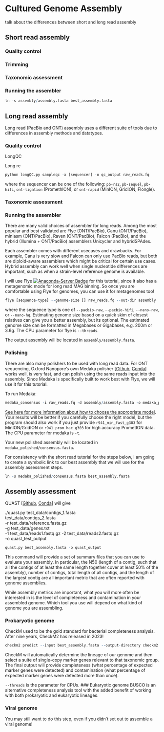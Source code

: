 # Cultured Genome Assembly
talk about the differences between short and long read assembly

## Short read assembly
### Quality control

### Trimming

### Taxonomic assessment

### Running the assembler


```r
ln -s assembly/assembly.fasta best_assembly.fasta
```

## Long read assembly
Long read (PacBio and ONT) assembly uses a different suite of tools due to differences in assembly methods and datatypes.

### Quality control

LongQC

Long re

```r
python longQC.py sampleqc -x [sequencer] -o qc_output raw_reads.fq
```

where the sequencer can be one of the following: ```pb-rs2```, ```pb-sequel```, ```pb-hifi```, ```ont-ligation``` (PromethION), or ```ont-rapid``` (MinION, GridION, Flongle).

### Taxonomic assessment


### Running the assembler
There are many valid choices of assembler for long reads. Among the most popular and best validated are Flye (ONT/PacBio), Canu (ONT/PacBio), miniasm (ONT/PacBio), Raven (ONT/PacBio), Falcon (PacBio), and the hybrid (Illumina + ONT/PacBio) assemblers Unicycler and hybridSPAdes.

Each assembler comes with different usecases and drawbacks. For example, Canu is very slow and Falcon can only use PacBio reads, but both are diploid-aware assemblers which might be critical for certain use cases. Hybrid assembly can work well when single nucleotide differences are important, such as when a strain-level reference genome is available.

I will use Flye [![Anaconda-Server Badge](https://anaconda.org/bioconda/flye/badges/version.svg)](https://anaconda.org/bioconda/flye)
for this tutorial, since it also has a metagenomic mode for long read MAG binning. So once you are comfortable using Flye for genomes, you can use it for metagenomes too!

```r
flye [sequence-type] --genome-size [] raw_reads.fq --out-dir assembly
```

where the sequence type is one of ```--pacbio-raw```, ```--pacbio-hifi```, ```--nano-raw```, or ```--nano-hq```. Estimating genome size based on a quick skim of closest relatives can give you a better assembly, but its optional. The estimated genome size can be formatted in Megabases or Gigabases, e.g. 200m or 3.6g. The CPU parameter for flye is ```--threads```.

The output assembly will be located in ```assembly/assembly.fasta```.

### Polishing
There are also many polishers to be used with long read data. For ONT sequencing, Oxford Nanopore's own
Medaka polisher [[Github](https://github.com/nanoporetech/medaka), [Conda](https://anaconda.org/bioconda/medaka)] works well, is very fast, and can polish using the same reads input into the assembly. Since Medaka is specifically built to work best with Flye, we will use it for this tutorial.

To run Medaka:
```r
medaka_consensus -i raw_reads.fq -d assembly/assembly.fasta -o medaka_polished -m [model]
```
[See here for more information about how to choose the appropriate model](https://github.com/nanoporetech/medaka#models). Your results will be better if you carefully choose the right model, but the program should also work if you just provide ```r941_min_fast_g303``` for MinION/GridION or ```r941_prom_hac_g303``` for high accuracy PrometION data. The CPU parameter for medaka is ```-t```.

Your new polished assembly will be located in ```medaka_polished/consensus.fasta```.

For consistency with the short read tutorial for the steps below, I am going to create a symbolic link to our best assembly that we will use for the assembly assessment steps.
```r
ln -s medaka_polished/consensus.fasta best_assembly.fasta
```

## Assembly assessment
QUAST [[Github](https://github.com/ablab/quast), [Conda](https://anaconda.org/bioconda/quast)] will give 

./quast.py test_data/contigs_1.fasta \
           test_data/contigs_2.fasta \
        -r test_data/reference.fasta.gz \
        -g test_data/genes.txt \
        -1 test_data/reads1.fastq.gz -2 test_data/reads2.fastq.gz \
        -o quast_test_output
        
```r
quast.py best_assembly.fasta -o quast_output
```

This command will provide a set of summary files that you can use to evaluate your assembly.
In particular, the N50 (length of a contig, such that all the contigs of at least the same length together cover at least 50% of the assembly), number of contigs, total length of all contigs, and the length of the largest contig are all important metric that are often reported with genome assemblies.

While assembly metrics are important, what you will more often be interested in is the level of completeness and contamination in your assembled genome. Which tool you use will depend on what kind of genome you are assembling.

### Prokaryotic genome
CheckM used to be the gold standard for bacterial completeness analysis. After nine years, CheckM2 has released in 2023!


```r
checkm2 predict --input best_assembly.fasta --output-directory checkm2
```

CheckM will automatically determine the lineage of our genome and then select a suite of single-copy marker genes relevant to that taxonomic group. The final output will provide completeness (what percentage of expected marker genes were detected) and contamination (what percentage of expected marker genes were detected more than once).


```--threads ``` is the parameter for CPUs.
### Eukaryotic genome
BUSCO is an alternative completeness analysis tool with the added benefit of working with both prokaryotic and eukaryotic lineages. 

### Viral genome
You may still want to do this step, even if you didn't set out to assemble a viral genome! 
